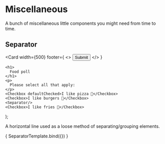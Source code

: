 
<Meta title="MDX/UI/Misc" />

# Miscellaneous

A bunch of miscellaneous little components you might need from time to time.

## Separator

  <Card
    width={500}
    footer={
      <>
        <span></span>
        <Button primary>Submit</Button>
      </>
    }
  >
    <h1>
      Food poll
    </h1>
    <p>
      Please select all that apply:
    </p>
    <Checkbox defaultChecked>I like pizza 🍕</Checkbox>
    <Checkbox>I like burgers 🍔</Checkbox>
    <Separator/>
    <Checkbox>I like fries 🍟</Checkbox>
  </Card>
);

A horizontal line used as a loose method of separating/grouping elements.

<Canvas>
  <Story name="Separator">
    { SeparatorTemplate.bind({}) }
  </Story>
</Canvas>
